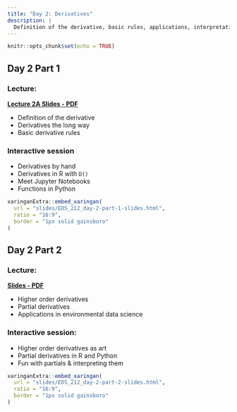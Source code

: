 ```yaml
---
title: "Day 2: Derivatives"
description: |
  Definition of the derivative, basic rules, applications, interpretation, examples in EDS
---
```


```r
knitr::opts_chunk$set(echo = TRUE)
```

## Day 2 Part 1

### Lecture: 

**[Lecture 2A Slides - PDF](slides/EDS_212_day-2-part-1-slides.pdf)**

- Definition of the derivative
- Derivatives the long way
- Basic derivative rules

### Interactive session

- Derivatives by hand 
- Derivatives in R with `D()`
- Meet Jupyter Notebooks
- Functions in Python

```r
xaringanExtra::embed_xaringan(
  url = "slides/EDS_212_day-2-part-1-slides.html",
  ratio = "16:9",
  border = "1px solid gainsboro"
)
```

## Day 2 Part 2

### Lecture:

**[Slides - PDF]()**

- Higher order derivatives
- Partial derivatives
- Applications in environmental data science

### Interactive session: 

- Higher order derivatives as art
- Partial derivatives in R and Python
- Fun with partials & interpreting them


```r
xaringanExtra::embed_xaringan(
  url = "slides/EDS_212_day-2-part-2-slides.html",
  ratio = "16:9",
  border = "1px solid gainsboro"
)
```
